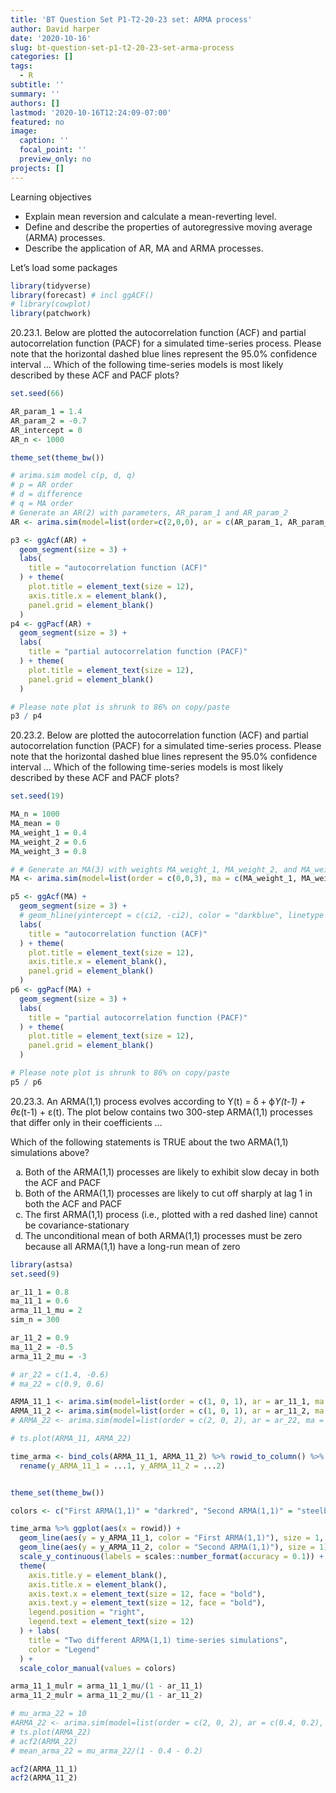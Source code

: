 ```yaml
---
title: 'BT Question Set P1-T2-20-23 set: ARMA process'
author: David harper
date: '2020-10-16'
slug: bt-question-set-p1-t2-20-23-set-arma-process
categories: []
tags:
  - R
subtitle: ''
summary: ''
authors: []
lastmod: '2020-10-16T12:24:09-07:00'
featured: no
image:
  caption: ''
  focal_point: ''
  preview_only: no
projects: []
---
```


Learning objectives

* Explain mean reversion and calculate a mean-reverting level. 
* Define and describe the properties of autoregressive moving average (ARMA) processes. 
* Describe the application of AR, MA and ARMA processes.

Let's load some packages

```r
library(tidyverse)
library(forecast) # incl ggACF()
# library(cowplot)
library(patchwork)
```


20.23.1. Below are plotted the autocorrelation function (ACF) and partial autocorrelation function (PACF) for a simulated time-series process. Please note that the horizontal dashed blue lines represent the 95.0% confidence interval ... Which of the following time-series models is most likely described by these ACF and PACF plots?

```r
set.seed(66)

AR_param_1 = 1.4
AR_param_2 = -0.7
AR_intercept = 0
AR_n <- 1000

theme_set(theme_bw())

# arima.sim model c(p, d, q)
# p = AR order
# d = difference
# q = MA order
# Generate an AR(2) with parameters, AR_param_1 and AR_param_2
AR <- arima.sim(model=list(order=c(2,0,0), ar = c(AR_param_1, AR_param_2)), n = AR_n, mean = AR_intercept)

p3 <- ggAcf(AR) + 
  geom_segment(size = 3) +
  labs(
    title = "autocorrelation function (ACF)"
  ) + theme(
    plot.title = element_text(size = 12),
    axis.title.x = element_blank(),
    panel.grid = element_blank()
  )
p4 <- ggPacf(AR) + 
  geom_segment(size = 3) +
  labs(
    title = "partial autocorrelation function (PACF)"
  ) + theme(
    plot.title = element_text(size = 12),
    panel.grid = element_blank()
  )

# Please note plot is shrunk to 86% on copy/paste
p3 / p4

```

20.23.2. Below are plotted the autocorrelation function (ACF) and partial autocorrelation function (PACF) for a simulated time-series process. Please note that the horizontal dashed blue lines represent the 95.0% confidence interval ... Which of the following time-series models is most likely described by these ACF and PACF plots?

```r
set.seed(19)

MA_n = 1000
MA_mean = 0
MA_weight_1 = 0.4
MA_weight_2 = 0.6
MA_weight_3 = 0.8

# # Generate an MA(3) with weights MA_weight_1, MA_weight_2, and MA_weight_3
MA <- arima.sim(model=list(order = c(0,0,3), ma = c(MA_weight_1, MA_weight_2, MA_weight_3)), n = MA_n, mean = MA_mean)

p5 <- ggAcf(MA) + 
  geom_segment(size = 3) +
  # geom_hline(yintercept = c(ci2, -ci2), color = "darkblue", linetype = "dashed", size = 2 ) +
  labs(
    title = "autocorrelation function (ACF)"
  ) + theme(
    plot.title = element_text(size = 12),
    axis.title.x = element_blank(),
    panel.grid = element_blank()
  )
p6 <- ggPacf(MA) + 
  geom_segment(size = 3) +
  labs(
    title = "partial autocorrelation function (PACF)"
  ) + theme(
    plot.title = element_text(size = 12),
    panel.grid = element_blank()
  )

# Please note plot is shrunk to 86% on copy/paste
p5 / p6

```

20.23.3. An ARMA(1,1) process evolves according to Y(t) = ẟ + ϕ*Y(t-1) + θ*ε(t-1) + ε(t). The plot below contains two 300-step ARMA(1,1) processes that differ only in their coefficients ... 

Which of the following statements is TRUE about the two ARMA(1,1) simulations above?

a. Both of the ARMA(1,1) processes are likely to exhibit slow decay in both the ACF and PACF
b. Both of the ARMA(1,1) processes are likely to cut off sharply at lag 1 in both the ACF and PACF
c. The first ARMA(1,1) process (i.e., plotted with a red dashed line) cannot be covariance-stationary
d. The unconditional mean of both ARMA(1,1) processes must be zero because all ARMA(1,1) have a long-run mean of zero

```r
library(astsa)
set.seed(9)

ar_11_1 = 0.8
ma_11_1 = 0.6
arma_11_1_mu = 2
sim_n = 300

ar_11_2 = 0.9
ma_11_2 = -0.5
arma_11_2_mu = -3

# ar_22 = c(1.4, -0.6)
# ma_22 = c(0.9, 0.6)

ARMA_11_1 <- arima.sim(model=list(order = c(1, 0, 1), ar = ar_11_1, ma = ma_11_1), n = sim_n) + arma_11_1_mu
ARMA_11_2 <- arima.sim(model=list(order = c(1, 0, 1), ar = ar_11_2, ma = ma_11_2), n = sim_n) + arma_11_2_mu
# ARMA_22 <- arima.sim(model=list(order = c(2, 0, 2), ar = ar_22, ma = ma_22), n = 200)

# ts.plot(ARMA_11, ARMA_22)

time_arma <- bind_cols(ARMA_11_1, ARMA_11_2) %>% rowid_to_column() %>% 
  rename(y_ARMA_11_1 = ...1, y_ARMA_11_2 = ...2)


theme_set(theme_bw())

colors <- c("First ARMA(1,1)" = "darkred", "Second ARMA(1,1)" = "steelblue")

time_arma %>% ggplot(aes(x = rowid)) + 
  geom_line(aes(y = y_ARMA_11_1, color = "First ARMA(1,1)"), size = 1, linetype = "longdash") +
  geom_line(aes(y = y_ARMA_11_2, color = "Second ARMA(1,1)"), size = 1) +
  scale_y_continuous(labels = scales::number_format(accuracy = 0.1)) + 
  theme(
    axis.title.y = element_blank(),
    axis.title.x = element_blank(),
    axis.text.x = element_text(size = 12, face = "bold"),
    axis.text.y = element_text(size = 12, face = "bold"),
    legend.position = "right",
    legend.text = element_text(size = 12)
  ) + labs(
    title = "Two different ARMA(1,1) time-series simulations",
    color = "Legend"
  ) +
  scale_color_manual(values = colors)

arma_11_1_mulr = arma_11_1_mu/(1 - ar_11_1)
arma_11_2_mulr = arma_11_2_mu/(1 - ar_11_2)

# mu_arma_22 = 10
#ARMA_22 <- arima.sim(model=list(order = c(2, 0, 2), ar = c(0.4, 0.2), ma = c(0.5,0.6)), n = 200, mean = mu_arma_22)
# ts.plot(ARMA_22)
# acf2(ARMA_22)
# mean_arma_22 = mu_arma_22/(1 - 0.4 - 0.2)

acf2(ARMA_11_1)
acf2(ARMA_11_2)

```

